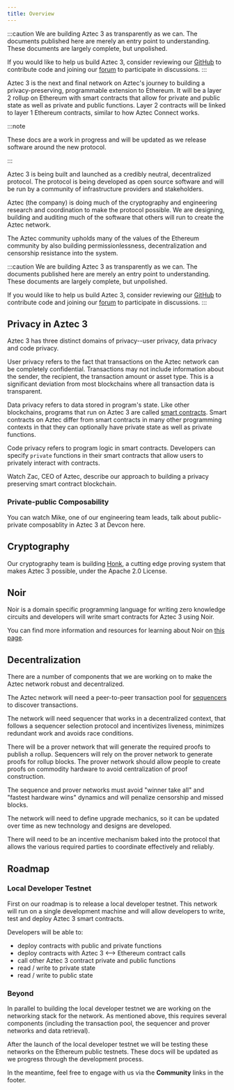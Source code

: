 ```yaml
---
title: Overview
---
```



:::caution
We are building Aztec 3 as transparently as we can. The documents published here are merely an entry point to understanding. These documents are largely complete, but unpolished.

If you would like to help us build Aztec 3, consider reviewing our [GitHub](https://github.com/AztecProtocol) to contribute code and joining our [forum](https://discourse.aztec.network/) to participate in discussions.
:::

Aztec 3 is the next and final network on Aztec's journey to building a privacy-preserving, programmable extension to Ethereum. It will be a layer 2 rollup on Ethereum with smart contracts that allow for private and public state as well as private and public functions. Layer 2 contracts will be linked to layer 1 Ethereum contracts, similar to how Aztec Connect works.

:::note

These docs are a work in progress and will be updated as we release software around the new protocol.

:::

Aztec 3 is being built and launched as a credibly neutral, decentralized protocol. The protocol is being developed as open source software and will be run by a community of infrastructure providers and stakeholders.

Aztec (the company) is doing much of the cryptography and engineering research and coordination to make the protocol possible. We are designing, building and auditing much of the software that others will run to create the Aztec network.

The Aztec community upholds many of the values of the Ethereum community by also building permissionlessness, decentralization and censorship resistance into the system.

:::caution
We are building Aztec 3 as transparently as we can. The documents published here are merely an entry point to understanding. These documents are largely complete, but unpolished.

If you would like to help us build Aztec 3, consider reviewing our [GitHub](https://github.com/AztecProtocol) to contribute code and joining our [forum](https://discourse.aztec.network/) to participate in discussions.
:::

## Privacy in Aztec 3

Aztec 3 has three distinct domains of privacy--user privacy, data privacy and code privacy.

User privacy refers to the fact that transactions on the Aztec network can be completely confidential. Transactions may not include information about the sender, the recipient, the transaction amount or asset type. This is a significant deviation from most blockchains where all transaction data is transparent.

Data privacy refers to data stored in program's state. Like other blockchains, programs that run on Aztec 3 are called [smart contracts](./glossary#smart-contract). Smart contracts on Aztec differ from smart contracts in many other programming contexts in that they can optionally have private state as well as private functions.

Code privacy refers to program logic in smart contracts. Developers can specify `private` functions in their smart contracts that allow users to privately interact with contracts.

Watch Zac, CEO of Aztec, describe our approach to building a privacy preserving smart contract blockchain.

<ReactPlayer
  controls
  light
  width="100%"
  url="https://www.youtube.com/watch?v=09nDPDN1ORA"
/>

### Private-public Composability

You can watch Mike, one of our engineering team leads, talk about public-private composablity in Aztec 3 at Devcon here.

<ReactPlayer
  controls
  light
  width="100%"
  url="https://www.youtube.com/watch?v=7Oc0tjdbi70&t=17723s"
/>

## Cryptography

Our cryptography team is building [Honk](https://github.com/AztecProtocol/barretenberg/tree/master/cpp/src/barretenberg/honk), a cutting edge proving system that makes Aztec 3 possible, under the Apache 2.0 License.

## Noir

Noir is a domain specific programming language for writing zero knowledge circuits and developers will write smart contracts for Aztec 3 using Noir.

You can find more information and resources for learning about Noir on [this page](./noir).

## Decentralization

There are a number of components that we are working on to make the Aztec network robust and decentralized.

The Aztec network will need a peer-to-peer transaction pool for [sequencers](./glossary#sequencer) to discover transactions.

The network will need sequencer that works in a decentralized context, that follows a sequencer selection protocol and incentivizes liveness, minimizes redundant work and avoids race conditions.

There will be a prover network that will generate the required proofs to publish a rollup. Sequencers will rely on the prover network to generate proofs for rollup blocks. The prover network should allow people to create proofs on commodity hardware to avoid centralization of proof construction.

The sequence and prover networks must avoid "winner take all" and "fastest hardware wins" dynamics and will penalize censorship and missed blocks.

The network will need to define upgrade mechanics, so it can be updated over time as new technology and designs are developed.

There will need to be an incentive mechanism baked into the protocol that allows the various required parties to coordinate effectively and reliably.

## Roadmap

### Local Developer Testnet

First on our roadmap is to release a local developer testnet. This network will run on a single development machine and will allow developers to write, test and deploy Aztec 3 smart contracts.

Developers will be able to:

- deploy contracts with public and private functions
- deploy contracts with Aztec 3 <--> Ethereum contract calls
- call other Aztec 3 contract private and public functions
- read / write to private state
- read / write to public state

### Beyond

In parallel to building the local developer testnet we are working on the networking stack for the network. As mentioned above, this requires several components (including the transaction pool, the sequencer and prover networks and data retrieval).

After the launch of the local developer testnet we will be testing these networks on the Ethereum public testnets. These docs will be updated as we progress through the development process.

In the meantime, feel free to engage with us via the **Community** links in the footer.
